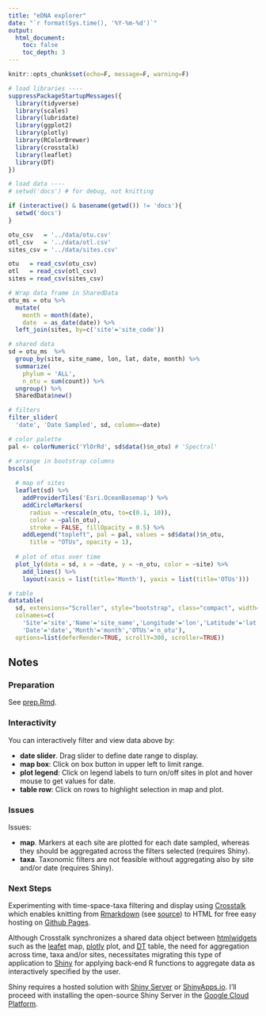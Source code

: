 ```yaml
---
title: "eDNA explorer"
date: "`r format(Sys.time(), '%Y-%m-%d')`"
output:
  html_document:
    toc: false
    toc_depth: 3
---
```


```r
knitr::opts_chunk$set(echo=F, message=F, warning=F)

# load libraries ----
suppressPackageStartupMessages({
  library(tidyverse)
  library(scales)
  library(lubridate)
  library(ggplot2)
  library(plotly)
  library(RColorBrewer)
  library(crosstalk)
  library(leaflet)
  library(DT)
})

# load data ----
# setwd('docs') # for debug, not knitting

if (interactive() & basename(getwd()) != 'docs'){
  setwd('docs')
}

otu_csv   = '../data/otu.csv'
otl_csv   = '../data/otl.csv'
sites_csv = '../data/sites.csv'

otu   = read_csv(otu_csv)
otl   = read_csv(otl_csv)
sites = read_csv(sites_csv)

# Wrap data frame in SharedData
otu_ms = otu %>%
  mutate(
    month = month(date),
    date  = as_date(date)) %>%
  left_join(sites, by=c('site'='site_code'))
```

```r
# shared data
sd = otu_ms  %>%
  group_by(site, site_name, lon, lat, date, month) %>%
  summarize(
    phylum = 'ALL',
    n_otu = sum(count)) %>%
  ungroup() %>%
  SharedData$new()

# filters
filter_slider(
  'date', 'Date Sampled', sd, column=~date)

# color palette
pal <- colorNumeric('YlOrRd', sd$data()$n_otu) # 'Spectral'

# arrange in bootstrap columns
bscols(
  
  # map of sites
  leaflet(sd) %>% 
    addProviderTiles('Esri.OceanBasemap') %>%
    addCircleMarkers(
      radius = ~rescale(n_otu, to=c(0.1, 10)),
      color = ~pal(n_otu),
      stroke = FALSE, fillOpacity = 0.5) %>%
    addLegend("topleft", pal = pal, values = sd$data()$n_otu,
      title = "OTUs", opacity = 1),
  
  # plot of otus over time
  plot_ly(data = sd, x = ~date, y = ~n_otu, color = ~site) %>%
    add_lines() %>%
    layout(xaxis = list(title='Month'), yaxis = list(title='OTUs')))

# table
datatable(
  sd, extensions="Scroller", style="bootstrap", class="compact", width="100%",
  colnames=c(
    'Site'='site','Name'='site_name','Longitude'='lon','Latitude'='lat',
    'Date'='date','Month'='month','OTUs'='n_otu'),
  options=list(deferRender=TRUE, scrollY=300, scroller=TRUE))
```

## Notes

### Preparation

See [prep.Rmd]().

### Interactivity

You can interactively filter and view data above by:

- **date slider**. Drag slider to define date range to display.
- **map box**: Click on box button in upper left to limit range.
- **plot legend**: Click on legend labels to turn on/off sites in plot and hover mouse to get values for date.
- **table row**: Click on rows to highlight selection in map and plot.

### Issues

Issues:

- **map**. Markers at each site are plotted for each date sampled, whereas they should be aggregated across the filters selected (requires Shiny).
- **taxa**. Taxonomic filters are not feasible without aggregating also by site and/or date (requires Shiny).


### Next Steps

Experimenting with time-space-taxa filtering and display using [Crosstalk](http://rstudio.github.io/crosstalk/) which enables knitting from [Rmarkdown](http://rmarkdown.rstudio.com/) (see [source]()) to HTML for free easy hosting on [Github Pages](https://pages.github.com/).

Although Crosstalk synchronizes a shared data object between [htmlwidgets](http://www.htmlwidgets.org/) such as the [leafet]() map, [plotly]() plot, and [DT]() table, the need for aggregation across time, taxa and/or sites, necessitates migrating this type of application to [Shiny](http://shiny.rstudio.com/) for applying back-end R functions to aggregate data as interactively specified by the user.

Shiny requires a hosted solution with [Shiny Server](https://www.rstudio.com/products/shiny/shiny-server/) or [ShinyApps.io](http://www.shinyapps.io/). I'll proceed with installing the open-source Shiny Server in the [Google Cloud Platform](https://cloud.google.com/).